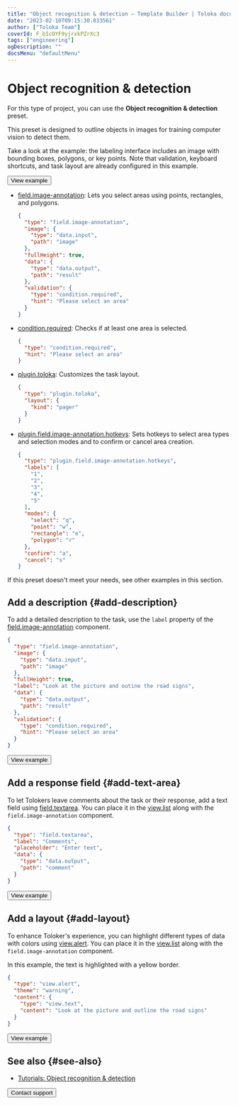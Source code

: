 ```yaml
---
title: "Object recognition & detection — Template Builder | Toloka documentation"
date: "2023-02-10T09:15:30.833561"
author: ["Toloka Team"]
coverId: F_bIcOYF9yjrxkPZrXc3
tags: ["engineering"]
ogDescription: ""
docsMenu: "defaultMenu"
---
```



# Object recognition & detection

For this type of project, you can use the **Object recognition & detection** preset.

This preset is designed to outline objects in images for training computer vision to detect them.

Take a look at the example: the labeling interface includes an image with bounding boxes, polygons, or key points. Note that validation, keyboard shortcuts, and task layout are already configured in this example.

<Button themeColor="light" view="default" size="l" type="link" url="https://ya.cc/t/ajl1SJ1d3ttCsE">View example</Button>

<Cut title="Components used in the example">

- [field.image-annotation](/docs/template-builder/reference/field.image-annotation): Lets you select areas using points, rectangles, and polygons.

  <Cut title="Show code">

  ```json
  {
    "type": "field.image-annotation",
    "image": {
      "type": "data.input",
      "path": "image"
    },
    "fullHeight": true,
    "data": {
      "type": "data.output",
      "path": "result"
    },
    "validation": {
      "type": "condition.required",
      "hint": "Please select an area"
    }
  }
  ```
  </Cut>

- [condition.required](/docs/template-builder/reference/condition.required): Checks if at least one area is selected.

  <Cut title="Show code">

  ```json
  {
    "type": "condition.required",
    "hint": "Please select an area"
  }
  ```

  </Cut>

- [plugin.toloka](/docs/template-builder/reference/plugin.toloka): Customizes the task layout.

  <Cut title="Show code">

  ```json
  {
    "type": "plugin.toloka",
    "layout": {
      "kind": "pager"
    }
  }
  ```

  </Cut>

- [plugin.field.image-annotation.hotkeys](/docs/template-builder/reference/plugin.field.image-annotation.hotkeys): Sets hotkeys to select area types and selection modes and to confirm or cancel area creation.

  <Cut title="Show code">

  ```json
  {
    "type": "plugin.field.image-annotation.hotkeys",
    "labels": [
      "1",
      "2",
      "3",
      "4",
      "5"
    ],
    "modes": {
      "select": "q",
      "point": "w",
      "rectangle": "e",
      "polygon": "r"
    },
    "confirm": "a",
    "cancel": "s"
  }
  ```

  </Cut>

</Cut>

<TolokaTbSourceAddMedia/>

If this preset doesn't meet your needs, see other examples in this section.

## Add a description {#add-description}

To add a detailed description to the task, use the `label` property of the [field.image-annotation](/docs/template-builder/reference/field.image-annotation) component.

<Cut title="Show code">

```json
{
  "type": "field.image-annotation",
  "image": {
    "type": "data.input",
    "path": "image"
  },
  "fullHeight": true,
  "label": "Look at the picture and outine the road signs",
  "data": {
    "type": "data.output",
    "path": "result"
  },
  "validation": {
    "type": "condition.required",
    "hint": "Please select an area"
  }
}
```

</Cut>

<Button themeColor="light" view="default" size="l" type="link" url="https://ya.cc/t/J3wI38wh3ttCtn">View example</Button>

## Add a response field {#add-text-area}

To let Tolokers leave comments about the task or their response, add a text field using [field.textarea](/docs/template-builder/reference/field.textarea). You can place it in the [view.list](/docs/template-builder/reference/view.list) along with the `field.image-annotation` component.

<Cut title="Show code">

```json
{
  "type": "field.textarea",
  "label": "Comments",
  "placeholder": "Enter text",
  "data": {
    "type": "data.output",
    "path": "comment"
  }
}
```

</Cut>

<Button themeColor="light" view="default" size="l" type="link" url="https://ya.cc/t/PWIhgNqi3ttCvX">View example</Button>

## Add a layout {#add-layout}

To enhance Toloker's experience, you can highlight different types of data with colors using [view.alert](/docs/template-builder/reference/view.alert). You can place it in the [view.list](/docs/template-builder/reference/view.list) along with the `field.image-annotation` component.

In this example, the text is highlighted with a yellow border.

<Cut title="Show code">

```json
{
  "type": "view.alert",
  "theme": "warning",
  "content": {
    "type": "view.text",
    "content": "Look at the picture and outline the road signs"
  }
}
```

</Cut>

<Button themeColor="light" view="default" size="l" type="link" url="https://ya.cc/t/CD_JTa4r3ttCx9">View example</Button>

## See also {#see-also}

- [Tutorials: Object recognition & detection](/docs/tutorials/selection)

<Button themeColor="light" view="default" size="l" type="link" url="/docs/guide/troubleshooting/support?form-source=template-builder-templates-object-recognition">Contact support</Button>
